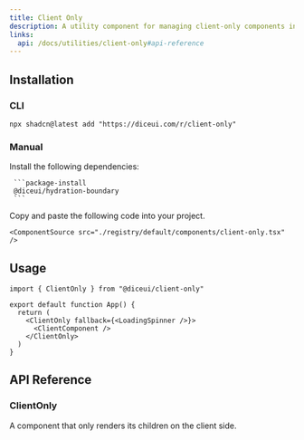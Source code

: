 ```yaml
---
title: Client Only
description: A utility component for managing client-only components in React Server Components.
links:
  api: /docs/utilities/client-only#api-reference
---
```


## Installation

### CLI

```package-install
npx shadcn@latest add "https://diceui.com/r/client-only"
```

### Manual

<Steps>
  <Step>
     Install the following dependencies:

     ```package-install
     @diceui/hydration-boundary
     ```
  </Step>

  <Step>
    Copy and paste the following code into your project.

    <ComponentSource src="./registry/default/components/client-only.tsx" />
  </Step>
</Steps>

## Usage

```tsx
import { ClientOnly } from "@diceui/client-only"

export default function App() {
  return (
    <ClientOnly fallback={<LoadingSpinner />}>
      <ClientComponent />
    </ClientOnly>
  )
}
```

## API Reference

### ClientOnly

A component that only renders its children on the client side.

<AutoTypeTable
  path="./types/docs/utilities.ts"
  name="ClientOnlyProps"
/>
